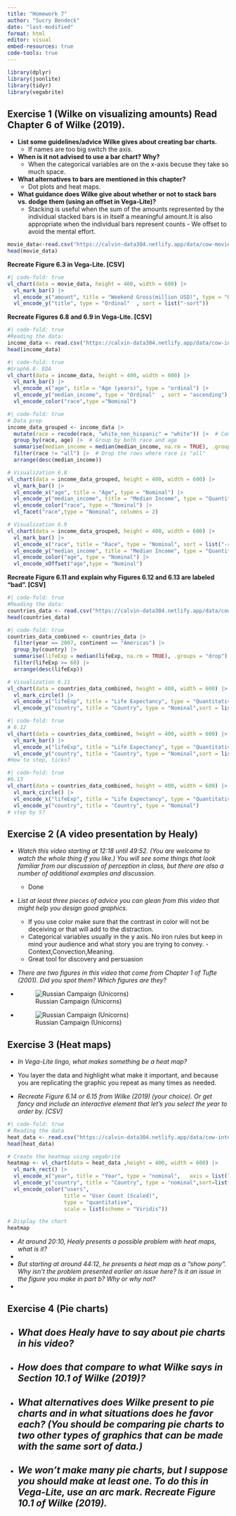 ```yaml
---
title: "Homework 7"
author: "Sucry Bendeck"
date: "last-modified"
format: html
editor: visual
embed-resources: true
code-tools: true
---
```



```r
library(dplyr)
library(jsonlite)
library(tidyr)
library(vegabrite)
```

## **Exercise 1 (Wilke on visualizing amounts) Read Chapter 6 of Wilke (2019).**

-   **List some guidelines/advice Wilke gives about creating bar charts.**
    -   If names are too big switch the axis.
-   **When is it not advised to use a bar chart? Why?**
    -   When the categorical variables are on the x-axis becuse they take so much space.
-   **What alternatives to bars are mentioned in this chapter?**
    -   Dot plots and heat maps.
-   **What guidance does Wilke give about whether or not to stack bars vs. dodge them (using an offset in Vega-Lite)?**
    -   Stacking is useful when the sum of the amounts represented by the individual stacked bars is in itself a meaningful amount.It is also appropriate when the individual bars represent counts - We offset to avoid the mental effort.

```r
movie_data<-read.csv("https://calvin-data304.netlify.app/data/cow-movies.csv")
head(movie_data)
```

**Recreate Figure 6.3 in Vega-Lite. \[CSV\]**

```r
#| code-fold: true
vl_chart(data = movie_data, height = 400, width = 600) |>
  vl_mark_bar() |>
  vl_encode_x("amount", title = "Weekend Gross(million USD)", type = "Quantitative") |>
  vl_encode_y("title", type = "Ordinal"  , sort = list("-sort"))

```

**Recreate Figures 6.8 and 6.9 in Vega-Lite. \[CSV\]**

```r
#| code-fold: true
#Reading the data:
income_data <- read.csv("https://calvin-data304.netlify.app/data/cow-income.csv")
head(income_data)
```

```r
#| code-fold: true
#Graph6.8- EDA
vl_chart(data = income_data, height = 400, width = 600) |>
  vl_mark_bar() |>
  vl_encode_x("age", title = "Age (years)", type = "ordinal") |>
  vl_encode_y("median_income", type = "Ordinal"  , sort = "ascending")|>
  vl_encode_color("race",type ="Nominal")
```

```r
#| code-fold: true
# Data prep
income_data_grouped <- income_data |>
  mutate(race = recode(race, "white_non_hispanic" = "white")) |>  # Combining
  group_by(race, age) |>  # Group by both race and age
  summarise(median_income = median(median_income, na.rm = TRUE), .groups = "drop") |>
  filter(race != "all") |>  # Drop the rows where race is "all"
  arrange(desc(median_income))

# Visualization 6.8
vl_chart(data = income_data_grouped, height = 400, width = 600) |>
  vl_mark_bar() |>
  vl_encode_x("age", title = "Age", type = "Nominal") |>  
  vl_encode_y("median_income", title = "Median Income", type = "Quantitative", sort = list("ascending")) |>
  vl_encode_color("race", type = "Nominal") |>
  vl_facet("race",type = "Nominal", columns = 2)

# Visualization 6.9
vl_chart(data = income_data_grouped, height = 400, width = 600) |>
  vl_mark_bar() |>
  vl_encode_x("race", title = "Race", type = "Nominal", sort = list("-race")) |>  
  vl_encode_y("median_income", title = "Median Income", type = "Quantitative", sort = list("ascending")) |>
  vl_encode_color("age", type = "Nominal") |>
  vl_encode_xOffset("age",type = "Nominal")
```

**Recreate Figure 6.11 and explain why Figures 6.12 and 6.13 are labeled “bad”. \[CSV\]**

```r
#| code-fold: true
#Reading the data:
countries_data <- read.csv("https://calvin-data304.netlify.app/data/cow-gapminder.csv")
head(countries_data)
```

```r
#| code-fold: true
countries_data_combined <- countries_data |>  
  filter(year == 2007, continent == "Americas") |>  
  group_by(country) |>  
  summarise(lifeExp = median(lifeExp, na.rm = TRUE), .groups = "drop") |> 
  filter(lifeExp >= 60) |>
  arrange(desc(lifeExp))  

# Visualization 6.11
vl_chart(data = countries_data_combined, height = 400, width = 600) |>
  vl_mark_circle() |>
  vl_encode_x("lifeExp", title = "Life Expectancy", type = "Quantitative", scale = list(domain = list(60, 85)) )|>  
  vl_encode_y("country", title = "Country", type = "Nominal",sort = list("-lifeExp"))

```

```r
#| code-fold: true
# 6.12
vl_chart(data = countries_data_combined, height = 400, width = 600) |>
  vl_mark_bar() |>
  vl_encode_x("lifeExp", title = "Life Expectancy", type = "Quantitative", scale = list(domain = list(0, 85)) )|>  
  vl_encode_y("country", title = "Country", type = "Nominal",sort = list("-lifeExp"))
#How to step, ticks?
```

```r
#| code-fold: true
#6.13
vl_chart(data = countries_data_combined, height = 400, width = 600) |>
  vl_mark_circle() |>
  vl_encode_x("lifeExp", title = "Life Expectancy", type = "Quantitative", scale = list(domain = list(60, 85)) )|>  
  vl_encode_y("country", title = "Country", type = "Nominal")
# step by 5?
```

## **Exercise 2 (A video presentation by Healy)**

-   *Watch this video starting at 12:18 until 49:52. (You are welcome to watch the whole thing if you like.) You will see some things that look familiar from our discussion of perception in class, but there are also a number of additional examples and discussion.*

    -   Done

-   *List at least three pieces of advice you can glean from this video that might help you design good graphics.*

    -   If you use color make sure that the contrast in color will not be deceiving or that will add to the distraction.
    -   Categorical variables usually in the y axis. No iron rules but keep in mind your audience and what story you are trying to convey. - Context,Convection,Meaning.
    -   Great tool for discovery and persuasion

-   *There are two figures in this video that come from Chapter 1 of Tufte (2001). Did you spot them? Which figures are they?*

-   

    ![Russian Campaign (Unicorns)](russiancampaign.png)

-   

    ![Russian Campaign (Unicorns)](russiancampaign.png)

## **Exercise 3 (Heat maps)**

-   *In Vega-Lite lingo, what makes something be a heat map?*

-   You layer the data and highlight what make it important, and because you are replicating the graphic you repeat as many times as needed.

-   *Recreate Figure 6.14 or 6.15 from Wilke (2019) (your choice). Or get fancy and include an interactive element that let’s you select the year to order by. \[CSV\]*

```r
#| code-fold: true
# Reading the data
heat_data <- read.csv("https://calvin-data304.netlify.app/data/cow-internet2.csv")
head(heat_data)

# Create the heatmap using vegabrite
heatmap <- vl_chart(data = heat_data ,height = 400, width = 600) |>
  vl_mark_rect() |> 
  vl_encode_x("year", title = "Year", type = "nominal",   axis = list(labelAngle = 0, values = c(1995, 2000, 2005, 2010, 2015,orient="right"))) |>
  vl_encode_y("country", title = "Country", type = "nominal",sort=list(field="users",op= "max",order= "descending")) |>
  vl_encode_color("users", 
                  title = "User Count (Scaled)",
                  type = "quantitative", 
                  scale = list(scheme = "Viridis"))

# Display the chart
heatmap

```

-   *At around 20:10, Healy presents a possible problem with heat maps, what is it?*
-   
-   *But starting at around 44:12, he presents a heat map as a “show pony”. Why isn’t the problem presented earlier an issue here? Is it an issue in the figure you make in part b? Why or why not?*
-   

## **Exercise 4 (Pie charts)**

-   

    ## *What does Healy have to say about pie charts in his video?*

-   

    ## *How does that compare to what Wilke says in Section 10.1 of Wilke (2019)?*

-   

    ## *What alternatives does Wilke present to pie charts and in what situations does he favor each? (You should be comparing pie charts to two other types of graphics that can be made with the same sort of data.)*

-   

    ## *We won’t make many pie charts, but I suppose you should make at least one. To do this in Vega-Lite, use an arc mark. Recreate Figure 10.1 of Wilke (2019).*
